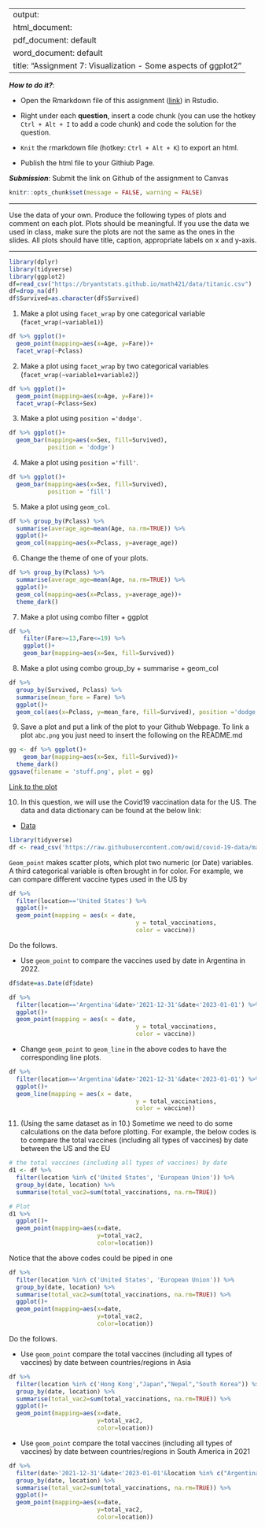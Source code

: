 
---
output: 
  html_document:
  pdf_document: default
  word_document: default
title: "Assignment 7: Visualization - Some aspects of ggplot2"
---

***How to do it?***: 

- Open the Rmarkdown file of this assignment ([link](assignment7.Rmd)) in Rstudio. 

- Right under each **question**, insert  a code chunk (you can use the hotkey `Ctrl + Alt + I` to add a code chunk) and code the solution for the question. 

- `Knit` the rmarkdown file (hotkey: `Ctrl + Alt + K`) to export an html.  

-  Publish the html file to your Githiub Page. 

***Submission***: Submit the link on Github of the assignment to Canvas

```r
knitr::opts_chunk$set(message = FALSE, warning = FALSE)
```

-------

Use the data of your own.  Produce the following types of plots and comment on each plot. Plots should be meaningful. If you use the data we used in class, make sure the plots are not the same as the ones in the slides. All plots should have title, caption, appropriate labels on x and y-axis. 

-------
```r
library(dplyr)
library(tidyverse)
library(ggplot2)
df=read_csv("https://bryantstats.github.io/math421/data/titanic.csv")
df=drop_na(df)
df$Survived=as.character(df$Survived)
```

1. Make a plot using `facet_wrap` by one categorical variable (`facet_wrap(~variable1)`)
```r
df %>% ggplot()+ 
  geom_point(mapping=aes(x=Age, y=Fare))+
  facet_wrap(~Pclass)
```

2. Make a plot using `facet_wrap` by two categorical variables (`facet_wrap(~variable1+variable2)`)
```r
df %>% ggplot()+ 
  geom_point(mapping=aes(x=Age, y=Fare))+
  facet_wrap(~Pclass+Sex)
```


3. Make a plot using `position ='dodge'`.
```r
df %>% ggplot()+ 
  geom_bar(mapping=aes(x=Sex, fill=Survived), 
           position = 'dodge')
```


4. Make a plot using `position ='fill'`. 
```r
df %>% ggplot()+ 
  geom_bar(mapping=aes(x=Sex, fill=Survived), 
           position = 'fill')
```


5. Make a plot using `geom_col`.
```r
df %>% group_by(Pclass) %>% 
  summarise(average_age=mean(Age, na.rm=TRUE)) %>% 
  ggplot()+ 
  geom_col(mapping=aes(x=Pclass, y=average_age))
```

6. Change the theme of one of your plots. 
```r
df %>% group_by(Pclass) %>% 
  summarise(average_age=mean(Age, na.rm=TRUE)) %>% 
  ggplot()+ 
  geom_col(mapping=aes(x=Pclass, y=average_age))+
  theme_dark()
```

7. Make a plot using combo filter + ggplot
```r
df %>% 
    filter(Fare>=13,Fare<=19) %>% 
    ggplot()+
    geom_bar(mapping=aes(x=Sex, fill=Survived))
```

8. Make a plot using combo group_by + summarise + geom_col
```r
df %>% 
  group_by(Survived, Pclass) %>% 
  summarise(mean_fare = Fare) %>% 
  ggplot()+
  geom_col(aes(x=Pclass, y=mean_fare, fill=Survived), position ='dodge')
```

9. Save a plot and put a link of the plot to your Github Webpage.  To link a plot `abc.png` you just need to insert the following on the README.md
```r
gg <- df %>% ggplot()+ 
    geom_bar(mapping=aes(x=Sex, fill=Survived))+
  theme_dark()
ggsave(filename = 'stuff.png', plot = gg)
```


[Link to the plot](stuff.png)

10. In this question, we will use  the Covid19 vaccination data for the US. The data and data dictionary can be found at the below link:

- [Data](https://raw.githubusercontent.com/owid/covid-19-data/master/public/data/vaccinations/vaccinations-by-manufacturer.csv)

```r
library(tidyverse)
df <- read_csv('https://raw.githubusercontent.com/owid/covid-19-data/master/public/data/vaccinations/vaccinations-by-manufacturer.csv')
```

`Geom_point` makes scatter plots, which plot two numeric (or Date) variables. A third categorical variable is often brought in for color. For example, we can compare different vaccine types used in the US by

```r
df %>% 
  filter(location=='United States') %>% 
  ggplot()+
  geom_point(mapping = aes(x = date, 
                                    y = total_vaccinations, 
                                    color = vaccine))
```

Do the follows. 

  - Use `geom_point` to compare the vaccines used by date in Argentina in 2022. 
```r
df$date=as.Date(df$date)

df %>% 
  filter(location=='Argentina'&date>'2021-12-31'&date<'2023-01-01') %>% 
  ggplot()+
  geom_point(mapping = aes(x = date, 
                                    y = total_vaccinations, 
                                    color = vaccine))
```

  
  - Change `geom_point` to `geom_line` in the above codes to have the corresponding line plots. 

```r
df %>% 
  filter(location=='Argentina'&date>'2021-12-31'&date<'2023-01-01') %>% 
  ggplot()+
  geom_line(mapping = aes(x = date, 
                                    y = total_vaccinations, 
                                    color = vaccine))

```

11. (Using the same dataset as in 10.) Sometime we need to do some calculations on the data before plotting. For example, the below codes is to compare the total vaccines (including all types of vaccines) by date between the US and the EU

```r
# the total vaccines (including all types of vaccines) by date
d1 <- df %>% 
  filter(location %in% c('United States', 'European Union')) %>% 
  group_by(date, location) %>% 
  summarise(total_vac2=sum(total_vaccinations, na.rm=TRUE))

# Plot
d1 %>% 
  ggplot()+
  geom_point(mapping=aes(x=date, 
                         y=total_vac2, 
                         color=location))
```

Notice that the above codes could be piped in one 

```r
df %>% 
  filter(location %in% c('United States', 'European Union')) %>% 
  group_by(date, location) %>% 
  summarise(total_vac2=sum(total_vaccinations, na.rm=TRUE)) %>% 
  ggplot()+
  geom_point(mapping=aes(x=date, 
                         y=total_vac2, 
                         color=location))
```


Do the follows. 

- Use `geom_point` compare the total vaccines (including all types of vaccines) by date between countries/regions in Asia



```r
df %>% 
  filter(location %in% c('Hong Kong',"Japan","Nepal","South Korea")) %>%
  group_by(date, location) %>% 
  summarise(total_vac2=sum(total_vaccinations, na.rm=TRUE)) %>% 
  ggplot()+
  geom_point(mapping=aes(x=date, 
                         y=total_vac2, 
                         color=location))
```


- Use `geom_point` compare the total vaccines (including all types of vaccines) by date between countries/regions in South America in 2021

```r
df %>% 
  filter(date>'2021-12-31'&date<'2023-01-01'&location %in% c("Argentina","Chile","Ecuador","Peru","Portugal","Uruguay")) %>%
  group_by(date, location) %>% 
  summarise(total_vac2=sum(total_vaccinations, na.rm=TRUE)) %>% 
  ggplot()+
  geom_point(mapping=aes(x=date, 
                         y=total_vac2, 
                         color=location))
```

